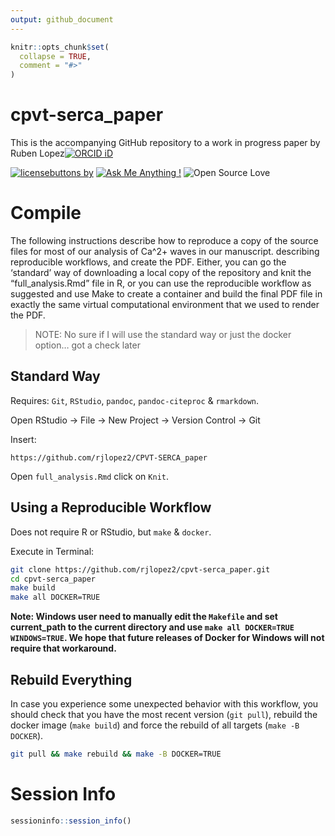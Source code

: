 ```yaml
---
output: github_document
---
```


<!-- README.md is generated from README.Rmd. Please edit that file -->

```r
knitr::opts_chunk$set(
  collapse = TRUE,
  comment = "#>"
)
```

# cpvt-serca_paper

This is the accompanying GitHub repository to a work in progress paper by Ruben Lopez[![ORCID iD](https://orcid.org/sites/default/files/images/orcid_16x16.png)](https://orcid.org/0000-0002-3802-3158) 



[![licensebuttons by](https://img.shields.io/badge/License-MIT-yellow.svg)](https://opensource.org/licenses/MIT)
[![Ask Me Anything !](https://img.shields.io/badge/Ask%20me-anything-1abc9c.svg)](https://github.com/rjlopez2/cpvt-serca_paper/issues/new) 
![Open Source Love](https://badges.frapsoft.com/os/v2/open-source.svg?v=103)


# Compile

The following instructions describe how to reproduce a copy of the source files for most of our  analysis of Ca^2+ waves in our manuscript. describing reproducible workflows, and create the PDF. Either, you can go the 'standard' way of downloading a local copy of the repository and knit the "full_analysis.Rmd" file in R, or you can use the reproducible workflow as suggested and use Make to create a container and build the final PDF file in exactly the same virtual computational environment that we used to render the PDF.

>NOTE: No sure if I will use the standard way or just the docker option... got a check later

## Standard Way

Requires: `Git`, `RStudio`, `pandoc`, `pandoc-citeproc` & `rmarkdown`.

Open RStudio -> File -> New Project -> Version Control -> Git

Insert:

```
https://github.com/rjlopez2/CPVT-SERCA_paper
```

Open `full_analysis.Rmd` click on `Knit`.

## Using a Reproducible Workflow

Does not require R or RStudio, but `make` & `docker`.

Execute in Terminal:

```bash
git clone https://github.com/rjlopez2/cpvt-serca_paper.git
cd cpvt-serca_paper
make build
make all DOCKER=TRUE
```

**Note: Windows user need to manually edit the `Makefile` and set current_path to the current directory and use `make all DOCKER=TRUE WINDOWS=TRUE`. We hope that future releases of Docker for Windows will not require that workaround.**

## Rebuild Everything

In case you experience some unexpected behavior with this workflow, you should check that you have the most recent version (`git pull`), rebuild the docker image (`make build`) and force the rebuild of all targets (`make -B DOCKER`).

```bash
git pull && make rebuild && make -B DOCKER=TRUE
```

# Session Info

```r
sessioninfo::session_info()
```
